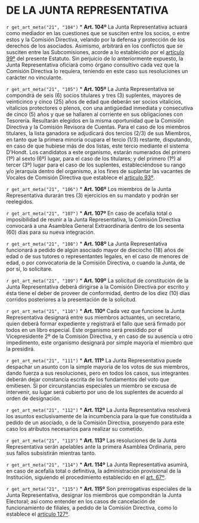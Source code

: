 # DE LA JUNTA REPRESENTATIVA {#cap21}

`r get_art_meta("21", "104")`
* **Art. 104º**
La Junta Representativa actuará como mediador en las cuestiones que se susciten entre los socios, o entre estos y la Comisión Directiva, velando por la defensa y protección de los derechos de los asociados. Asimismo, arbitrará en los conflictos que se susciten entre las Subcomisiones, acorde a lo establecido por el [artículo 99º](#art99) del presente Estatuto. Sin perjuicio de lo anteriormente expuesto, la Junta Representativa oficiará como órgano consultivo cada vez que la Comisión Directiva lo requiera, teniendo en este caso sus resoluciones un carácter no vinculante.

`r get_art_meta("21", "105")`
* **Art. 105º**
La Junta Representativa se compondrá de seis (6) socios titulares y tres (3) suplentes, mayores de veinticinco y cinco (25) años de edad que deberán ser socios vitalicios, vitalicios protectores o plenos, con una antigüedad inmediata y consecutiva de cinco (5) años y que se hallaren al corriente en sus obligaciones con Tesorería. Resultarán elegidos en la misma oportunidad que la Comisión Directiva y la Comisión Revisora de Cuentas. Para el caso de los miembros titulares, la lista ganadora se adjudicará dos tercios (2/3) de sus Miembros, en tanto que la primera minoría ocupara el tercio (1/3) restante, disputando, en caso de que hubiese más de dos listas, este tercio mediante el sistema D’Hondt. Los candidatos a este organismo, estarán numerados del primero (1º) al sexto (6º) lugar, para el caso de los titulares; y del primero (1º) al tercer (3º) lugar para el caso de los suplentes, estableciéndose su rango y/o jerarquía dentro del organismo, a los fines de suplantar las vacantes de Vocales de Comisión Directiva que establece el [artículo 93º](#art93).

`r get_art_meta("21", "106")`
* **Art. 106º**
Los miembros de la Junta Representativa durarán tres (3) ejercicios en su mandato y podrán ser reelegidos.

`r get_art_meta("21", "107")`
* **Art. 107º**
En caso de acefalía total o imposibilidad de reunir a la Junta Representativa, la Comisión Directiva convocará a una Asamblea General Extraordinaria dentro de los sesenta (60) días para su nueva integración.

`r get_art_meta("21", "108")`
* **Art. 108º**
La Junta Representativa funcionará a pedido de algún asociado mayor de dieciocho (18) años de edad o de sus tutores o representantes legales, en el caso de menores de edad, o por convocatoria de la Comisión Directiva, o cuando la Junta, de por sí, lo solicitare.

`r get_art_meta("21", "109")`
* **Art. 109º**
La solicitud de constitución de la Junta Representativa deberá dirigirse a la Comisión Directiva por escrito y ésta tiene el deber de proveer de conformidad, dentro de los diez (10) días corridos posteriores a la presentación de la solicitud.

`r get_art_meta("21", "110")`
* **Art. 110º**
Cada vez que funcione la Junta Representativa designará entre sus miembros actuantes, un secretario, quien deberá formar expediente y registrará el fallo que será firmado por todos en un libro especial. Este organismo será presidido por el Vicepresidente 2º de la Comisión Directiva, y en caso de su ausencia u otro impedimento, este organismo designará por simple mayoría el miembro que la presidirá.

`r get_art_meta("21", "111")`
* **Art. 111º**
La Junta Representativa puede despachar un asunto con la simple mayoría de los votos de sus miembros, dando fuerza a sus resoluciones, pero en todos los casos, sus integrantes deberán dejar constancia escrita de los fundamentos del voto que emitiesen. Si por circunstancias especiales un miembro se excusa de intervenir, su lugar será cubierto por uno de los suplentes de acuerdo al orden de designación.

`r get_art_meta("21", "112")`
* **Art. 112º**
La Junta Representativa resolverá los asuntos exclusivamente de la incumbencia para la que fue constituida a pedido de un asociado, o de la Comisión Directiva, poseyendo para este caso los atributos necesarios para realizar su cometido.

`r get_art_meta("21", "113")`
* **Art. 113º**
Las resoluciones de la Junta Representativa serán apelables ante la primera Asamblea Ordinaria, pero sus fallos subsistirán mientras tanto.

`r get_art_meta("21", "114")`
* **Art. 114º**
La Junta Representativa asumirá, en caso de acefalía total o definitiva, la administración provisional de la Institución, siguiendo el procedimiento establecido en el [art. 67º](#art67).

`r get_art_meta("21", "115")`
* **Art. 115º**
Son prerrogativas especiales de la Junta Representativa, designar los miembros que compondrán la Junta Electoral; así como entender en los casos de cancelación de funcionamiento de filiales, a pedido de la Comisión Directiva, como lo establece el [artículo 127º](#art127).
